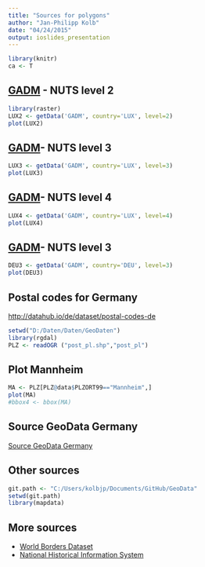 ```yaml
---
title: "Sources for polygons"
author: "Jan-Philipp Kolb"
date: "04/24/2015"
output: ioslides_presentation
---
```




```r
library(knitr)
ca <- T
```

## [GADM](http://www.gadm.org/) - NUTS level 2

```r
library(raster)
LUX2 <- getData('GADM', country='LUX', level=2)
plot(LUX2)
```

## [GADM](http://www.gadm.org/)- NUTS level 3

```r
LUX3 <- getData('GADM', country='LUX', level=3)
plot(LUX3)
```

## [GADM](http://www.gadm.org/)- NUTS level 4

```r
LUX4 <- getData('GADM', country='LUX', level=4)
plot(LUX4)
```

## [GADM](http://www.gadm.org/)- NUTS level 3

```r
DEU3 <- getData('GADM', country='DEU', level=3)
plot(DEU3)
```


## Postal codes for Germany

<http://datahub.io/de/dataset/postal-codes-de>

```r
setwd("D:/Daten/Daten/GeoDaten")
library(rgdal)
PLZ <- readOGR ("post_pl.shp","post_pl")
```

## Plot Mannheim

```r
MA <- PLZ[PLZ@data$PLZORT99=="Mannheim",]
plot(MA)
#bbox4 <- bbox(MA)
```


## Source GeoData Germany

[Source GeoData Germany](http://www.geodatenzentrum.de/geodaten/gdz_rahmen.gdz_div?gdz_spr=deu&gdz_akt_zeile=5&gdz_anz_zeile=1&gdz_unt_zeile=14&gdz_user_id=0)

## Other sources

```r
git.path <- "C:/Users/kolbjp/Documents/GitHub/GeoData"
setwd(git.path)
library(mapdata)
```

## More sources

- [World Borders Dataset](http://thematicmapping.org/downloads/world_borders.php)
- [National Historical Information System](https://www.nhgis.org/)
